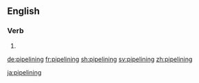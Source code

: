==English==

===Verb===
{{head|en|present participle}}

# {{present participle of|pipeline|lang=en}}

[[de:pipelining]]
[[fr:pipelining]]
[[sh:pipelining]]
[[sv:pipelining]]
[[zh:pipelining]]

[[ja:pipelining]]